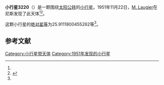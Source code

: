 {{Infobox planet
| bgcolour = #FFFFC0
| name = 3220 Murayama
| symbol = 
| image = 
| caption = 
| discovery = yes
| discovery_ref = 
| discoverer = [[M._Laugier|M. Laugier]]
| discovery_site = [[尼斯|尼斯]] 
| discovered = 1951年11月22日
| designations = yes
| mp_name = 
| named_after = 
| alt_names = 1951 WF/ 1941 WH / 1974 TW / 1976 GF6 / 1984 SK3
| mp_category = [[主带小行星|主带小行星]]
| orbit_ref = <ref name="a">[http://ssd.jpl.nasa.gov/sbdb.cgi?sstr=3220 3220 Murayama] {{Wayback|url=http://ssd.jpl.nasa.gov/sbdb.cgi?sstr=3220 |date=20200917232700 }}，小行星數據庫瀏覽器（JPL Small-Body Database Browser）－[[美国国家航空航天局|美国国家航空航天局]]喷气推进实验室</ref>
| epoch = 2456400.5 (2013年4月18日更新)
| aphelion = {{convert|2.612463688456498|AU|km|3|abbr=on|lk=out}}
| perihelion = {{convert|1.839078019079851|AU|km|3|abbr=on}}
| semimajor = {{convert|2.225770853768175|AU|km|3|abbr=on}}
| eccentricity = 0.173734342
| period = 1212.883543 [[日|日]]<br />3.32[[儒略年|儒略年]]
| avg_speed = 
| inclination = 6.613233357986131
| asc_node = 26.74307151454647
| mean_anomaly = 
| arg_peri = 25.9111800455262
| satellites = 
| physical_characteristics = yes
| dimensions = 
| mass = 
| density = 
| surface_grav = 
| escape_velocity = 
| sidereal_day = 
| axial_tilt = 
| pole_ecliptic_lat = 
| pole_ecliptic_lon = 
| albedo = 
| temperatures= 
| temp_name1 = 
| mean_temp_1 = 
| max_temp_1 = 
| temp_name2 = 
| max_temp_2 = 
| spectral_type = 
| abs_magnitude = 25.9111800455262
}}

'''小行星3220'''（{{lang-en|3220 Murayama}}）是一颗围绕[[太阳|太阳]][[公转|公转]]的[[小行星|小行星]]。1951年11月22日，[[M._Laugier|M. Laugier]]在尼斯发现了此天体<ref name="a" /><ref>{{cite news|title=小行星列表|url=http://cfa-www.harvard.edu/iau/lists/NumberedMPs.txt|accessdate=2013-07-08|newspaper=哈佛大学|archive-date=2008-05-17|archive-url=https://web.archive.org/web/20080517010638/http://cfa-www.harvard.edu/iau/lists/NumberedMPs.txt|dead-url=no}}</ref>。

这颗小行星的[[绝对星等|绝对星等]]为25.9111800455262等<ref name="a" />。

==参考文献==
{{reflist}}
{{Minor Planet Number|[[小行星3219|小行星3219]]|[[小行星3221|小行星3221]]}}

{{小天体}}

[[Category:小行星带天体|Category:小行星带天体]]
[[Category:1951年发现的小行星|Category:1951年发现的小行星]]

{{asteroid-stub}}